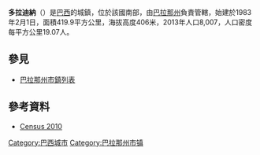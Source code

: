 {{Coord|23|22|51|S|53|17|31|W|display=title}}

'''多拉迪納'''（{{lang-pt|Douradina}}）是[[巴西|巴西]]的城鎮，位於該國南部，由[[巴拉那州|巴拉那州]]負責管轄，始建於1983年2月1日，面積419.9平方公里，海拔高度406米，2013年人口8,007，人口密度每平方公里19.07人。

== 參見 ==
{{Portal|巴西}}
* [[巴拉那州市鎮列表|巴拉那州市鎮列表]]

==參考資料==
*[ftp://ftp.ibge.gov.br/Censos/Censo_Demografico_2010/resultados/total_populacao_parana.zip Census 2010]

{{Brazil-geo-stub}}
{{巴拉那州市鎮}}
[[Category:巴西城市|Category:巴西城市]]
[[Category:巴拉那州市镇|Category:巴拉那州市镇]]